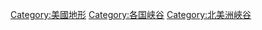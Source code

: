 {{seealso|Category:美國谷地}}
{{Commonscat|Canyons in the United States}}

[[Category:美國地形|Category:美國地形]]
[[Category:各国峡谷|Category:各国峡谷]]
[[Category:北美洲峽谷|Category:北美洲峽谷]]